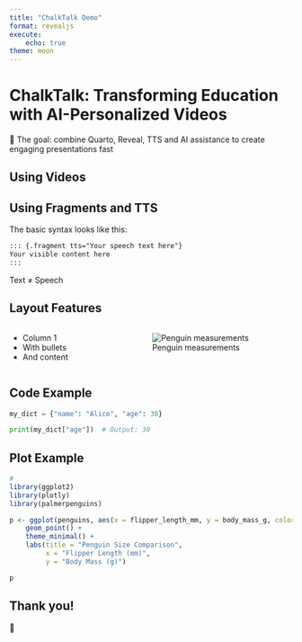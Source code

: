 ```yaml
---
title: "ChalkTalk Demo"
format: revealjs
execute:
    echo: true
theme: moon
---
```



# ChalkTalk: Transforming Education with AI-Personalized Videos {background-image="https://images.unsplash.com/photo-1501876991173-f9c47cd28268?q=80&w=2019" background-size="contain"}

::: {.fragment tts="Welcome to the ChalkTalk demo, where I'll show some key features of ChalkTalk."}
:::

::: {.fragment tts="ChalkTalk is an open source tool that combines the best features of Quarto, Reveal JS and text-to-speech into a tool that everyone, including AIs, can use."}
🎯 The goal: combine Quarto, Reveal, TTS and AI assistance to create engaging presentations fast
:::

## Using Videos

::: {.fragment ttv="ChalkTalk also lets you use video avatars like me! I'm just one of many possible narrators and voices. You can use multiple languages too! Par exemple, maintenant je parle français! Saviez-vous que la Tour Eiffel à Paris grandit de 15 centimètres en été?"}
:::


## Using Fragments and TTS

::: {.fragment tts="Here's how to use fragments with text-to-speech in your presentations."}
:::

::: {.fragment tts="Start a section with the class 'fragment' and include your speech text in the tts attribute."}
The basic syntax looks like this:

```markdown
::: {.fragment tts="Your speech text here"}
Your visible content here
:::
```
:::

::: {.fragment tts="Remember, the speech text can be different from the displayed text, allowing you to provide additional context or explanations."}
Text ≠ Speech
:::

## Layout Features

::: {.columns}
::: {.column width="40%"}
::: {.fragment tts="ChalkTalk supports various layout options including multi-column layouts"}
- Column 1
- With bullets
- And content
:::
:::

::: {.column width="60%"}
::: {.fragment tts="You can combine this with images and other elements"}
![Penguin measurements](https://allisonhorst.github.io/palmerpenguins/reference/figures/culmen_depth.png)
:::
:::
:::

## Code Example

::: {.fragment tts="Let's see how to add text-to-speech to a code block. The following Python code defines a dictionary with key-value pairs."}

```python
my_dict = {"name": "Alice", "age": 30}
```
:::

::: {.fragment tts="We can access the value associated with a specific key like this."}

```python
print(my_dict["age"])  # Output: 30
```
:::

## Plot Example

::: {.fragment tts="Now, let's include a plot using data from the palmerpenguins dataset. We can actually run this code during the rendering process!"}

```r
#
library(ggplot2)
library(plotly)
library(palmerpenguins)

p <- ggplot(penguins, aes(x = flipper_length_mm, y = body_mass_g, color = species)) +
    geom_point() +
    theme_minimal() +
    labs(title = "Penguin Size Comparison",
         x = "Flipper Length (mm)",
         y = "Body Mass (g)")

```

:::

::: {.fragment tts="And here is the plot:"}

```r
p
```

:::

::: {.fragment tts="This is a famous plot in the data visualization community."}

:::

## Thank you!

::: {.fragment tts="Thank you for exploring ChalkTalk with us. We hope this tool can help democratize access to personalized education."}
👋
:::

